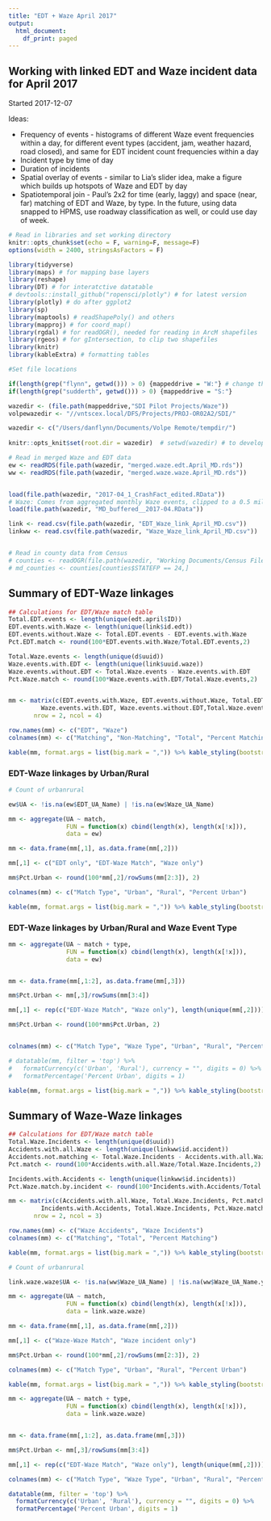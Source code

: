 ```yaml
---
title: "EDT + Waze April 2017"
output:
  html_document:
    df_print: paged
---
```


## Working with linked EDT and Waze incident data for April 2017

Started 2017-12-07

Ideas:

- Frequency of events - histograms of different Waze event frequencies within a day, for different event types (accident, jam, weather hazard, road closed), and same for EDT incident count frequencies within a day
- Incident type by time of day
- Duration of incidents
- Spatial overlay of events - similar to Lia's slider idea, make a figure which builds up hotspots of Waze and EDT by day
- Spatiotemporal join - Paul's 2x2 for time (early, laggy) and space (near, far) matching of EDT and Waze, by type. In the future, using data snapped to HPMS, use roadway classification as well, or could use day of week.

```r
# Read in libraries and set working directory
knitr::opts_chunk$set(echo = F, warning=F, message=F)
options(width = 2400, stringsAsFactors = F)

library(tidyverse)
library(maps) # for mapping base layers
library(reshape)
library(DT) # for interatctive datatable
# devtools::install_github("ropensci/plotly") # for latest version
library(plotly) # do after ggplot2
library(sp)
library(maptools) # readShapePoly() and others
library(mapproj) # for coord_map()
library(rgdal) # for readOGR(), needed for reading in ArcM shapefiles
library(rgeos) # for gIntersection, to clip two shapefiles
library(knitr)
library(kableExtra) # formatting tables 

#Set file locations

if(length(grep("flynn", getwd())) > 0) {mappeddrive = "W:"} # change this to match the mapped network drive on your machine (Z: in original)
if(length(grep("sudderth", getwd())) > 0) {mappeddrive = "S:"} 

wazedir <- (file.path(mappeddrive,"SDI Pilot Projects/Waze"))
volpewazedir <- "//vntscex.local/DFS/Projects/PROJ-OR02A2/SDI/"

wazedir <- c("/Users/danflynn/Documents/Volpe Remote/tempdir/")
 
knitr::opts_knit$set(root.dir = wazedir)  # setwd(wazedir) # to develop code in working R session
```

```r
# Read in merged Waze and EDT data 
ew <- readRDS(file.path(wazedir, "merged.waze.edt.April_MD.rds"))
ww <- readRDS(file.path(wazedir, "merged.waze.waze.April_MD.rds"))


load(file.path(wazedir, "2017-04_1_CrashFact_edited.RData"))
# Waze: Comes from aggregated monthly Waze events, clipped to a 0.5 mile buffer around MD, for April 2017
load(file.path(wazedir, "MD_buffered__2017-04.RData"))

link <- read.csv(file.path(wazedir, "EDT_Waze_link_April_MD.csv"))
linkww <- read.csv(file.path(wazedir, "Waze_Waze_link_April_MD.csv"))


# Read in county data from Census
# counties <- readOGR(file.path(wazedir, "Working Documents/Census Files/Counties", layer = "."))
# md_counties <- counties[counties$STATEFP == 24,]

```

## Summary of EDT-Waze linkages


```r

## Calculations for EDT/Waze match table
Total.EDT.events <- length(unique(edt.april$ID))
EDT.events.with.Waze <- length(unique(link$id.edt))
EDT.events.without.Waze <- Total.EDT.events - EDT.events.with.Waze
Pct.EDT.match <- round(100*EDT.events.with.Waze/Total.EDT.events,2)

Total.Waze.events <- length(unique(d$uuid))
Waze.events.with.EDT <- length(unique(link$uuid.waze))
Waze.events.without.EDT <- Total.Waze.events - Waze.events.with.EDT
Pct.Waze.match <- round(100*Waze.events.with.EDT/Total.Waze.events,2)


mm <- matrix(c(EDT.events.with.Waze, EDT.events.without.Waze, Total.EDT.events, Pct.EDT.match,
         Waze.events.with.EDT, Waze.events.without.EDT,Total.Waze.events, Pct.Waze.match), byrow=T,
       nrow = 2, ncol = 4)

row.names(mm) <- c("EDT", "Waze")
colnames(mm) <- c("Matching", "Non-Matching", "Total", "Percent Matching")

kable(mm, format.args = list(big.mark = ",")) %>% kable_styling(bootstrap_options = c("striped"))
```

### EDT-Waze linkages by Urban/Rural

```r
# Count of urbanrural

ew$UA <- !is.na(ew$EDT_UA_Name) | !is.na(ew$Waze_UA_Name)

mm <- aggregate(UA ~ match, 
                FUN = function(x) cbind(length(x), length(x[!x])),
                data = ew)

mm <- data.frame(mm[,1], as.data.frame(mm[,2]))

mm[,1] <- c("EDT only", "EDT-Waze Match", "Waze only")

mm$Pct.Urban <- round(100*mm[,2]/rowSums(mm[2:3]), 2)

colnames(mm) <- c("Match Type", "Urban", "Rural", "Percent Urban")

kable(mm, format.args = list(big.mark = ",")) %>% kable_styling(bootstrap_options = c("striped")) 


```

### EDT-Waze linkages by Urban/Rural and Waze Event Type

```r
mm <- aggregate(UA ~ match + type, 
                FUN = function(x) cbind(length(x), length(x[!x])),
                data = ew)


mm <- data.frame(mm[,1:2], as.data.frame(mm[,3]))

mm$Pct.Urban <- mm[,3]/rowSums(mm[3:4])

mm[,1] <- rep(c("EDT-Waze Match", "Waze only"), length(unique(mm[,2])))

mm$Pct.Urban <- round(100*mm$Pct.Urban, 2)


colnames(mm) <- c("Match Type", "Waze Type", "Urban", "Rural", "Percent Urban")

# datatable(mm, filter = 'top') %>% 
#   formatCurrency(c('Urban', 'Rural'), currency = "", digits = 0) %>%
#   formatPercentage('Percent Urban', digits = 1)

kable(mm, format.args = list(big.mark = ",")) %>% kable_styling(bootstrap_options = c("striped")) 


```

## Summary of Waze-Waze linkages


```r

## Calculations for EDT/Waze match table
Total.Waze.Incidents <- length(unique(d$uuid))
Accidents.with.all.Waze <- length(unique(linkww$id.accident))
Accidents.not.matching <- Total.Waze.Incidents - Accidents.with.all.Waze
Pct.match <- round(100*Accidents.with.all.Waze/Total.Waze.Incidents,2)

Incidents.with.Accidents <- length(unique(linkww$id.incidents))
Pct.Waze.match.by.incident <- round(100*Incidents.with.Accidents/Total.Waze.Incidents,2)

mm <- matrix(c(Accidents.with.all.Waze, Total.Waze.Incidents, Pct.match,
         Incidents.with.Accidents, Total.Waze.Incidents, Pct.Waze.match.by.incident), byrow=T,
       nrow = 2, ncol = 3)

row.names(mm) <- c("Waze Accidents", "Waze Incidents")
colnames(mm) <- c("Matching", "Total", "Percent Matching")

kable(mm, format.args = list(big.mark = ",")) %>% kable_styling(bootstrap_options = c("striped"))
```

```r
# Count of urbanrural

link.waze.waze$UA <- !is.na(ww$Waze_UA_Name) | !is.na(ww$Waze_UA_Name.y)

mm <- aggregate(UA ~ match, 
                FUN = function(x) cbind(length(x), length(x[!x])),
                data = link.waze.waze)

mm <- data.frame(mm[,1], as.data.frame(mm[,2]))

mm[,1] <- c("Waze-Waze Match", "Waze incident only")

mm$Pct.Urban <- round(100*mm[,2]/rowSums(mm[2:3]), 2)

colnames(mm) <- c("Match Type", "Urban", "Rural", "Percent Urban")

kable(mm, format.args = list(big.mark = ",")) %>% kable_styling(bootstrap_options = c("striped")) 


```

```r
mm <- aggregate(UA ~ match + type, 
                FUN = function(x) cbind(length(x), length(x[!x])),
                data = link.waze.waze)


mm <- data.frame(mm[,1:2], as.data.frame(mm[,3]))

mm$Pct.Urban <- mm[,3]/rowSums(mm[3:4])

mm[,1] <- rep(c("EDT-Waze Match", "Waze only"), length(unique(mm[,2])))

colnames(mm) <- c("Match Type", "Waze Type", "Urban", "Rural", "Percent Urban")

datatable(mm, filter = 'top') %>% 
  formatCurrency(c('Urban', 'Rural'), currency = "", digits = 0) %>%
  formatPercentage('Percent Urban', digits = 1)
```
